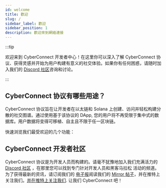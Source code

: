 ```yaml
---
id: welcome
title: 歡迎
slug: /
sidebar_label: 歡迎
sidebar_position: 1
description: 歡迎來到網絡連接
---
```


:::tip

欢迎来到 CyberConnect 开发者中心！在这里你可以深入了解 CyberConnect 协议、获得灵感并开始为用户构建有意义的社交体验。如果你有任何困惑，请随时加入我们的 [Discord 社区](https://discord.com/invite/cUc8VRGmPs)咨询和讨论。

:::

## CyberConnect 协议有哪些用途？

CyberConnect 协议旨在让开发者在以太链和 Solana 上创建、访问并轻松构建分散的社交图谱。通过使用基于该协议的 DApp, 您的用户将不再受限于集中式的数据库。用户数据将变得可移植、自主且不限于任一区块链。

快速浏览我们最受欢迎的几个功能：


<FeatureCards />

<div className="welcomeCard">
    <h2 className="anchor" id="cyberconnect-developer-community">CyberConnect 开发者社区<a className="hash-link" href="#cyberconnect-developer-community" title="Direct link to heading"></a></h2>
    <p>CyberConnect 协议是为开发人员而构建的。请毫不犹豫地加入我们充满活力的 <a href="https://discord.com/invite/cUc8VRGmPs" target="_blank" rel="noopener noreferrer">Discord 社区</a> ，在那里您可以找到专门针对开发人员和黑客马拉松 活动的频道。为了获得最新的资讯，请订阅我们的 <a href="https://www.getrevue.co/profile/cyberconnect" target="_blank" rel="noopener noreferrer">电子报</a>阅读我们的 <a href="https://mirror.xyz/cyberlab.eth" target="_blank" rel="noopener noreferrer">Mirror 帖子</a>，并在推特上关注我们。<a href="https://twitter.com/CyberConnectHQ" target="_blank" rel="noopener noreferrer">并在推特上关注我们</a>. 让我们 CyberConnect 吧！</p>
</div>
